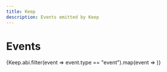 ```yaml
---
title: Keep
description: Events emitted by Keep
---
```



# Events

{Keep.abi.filter(event => event.type == "event").map(event => <Event key={event.name} name={event.name} inputs={event.inputs} />)}
